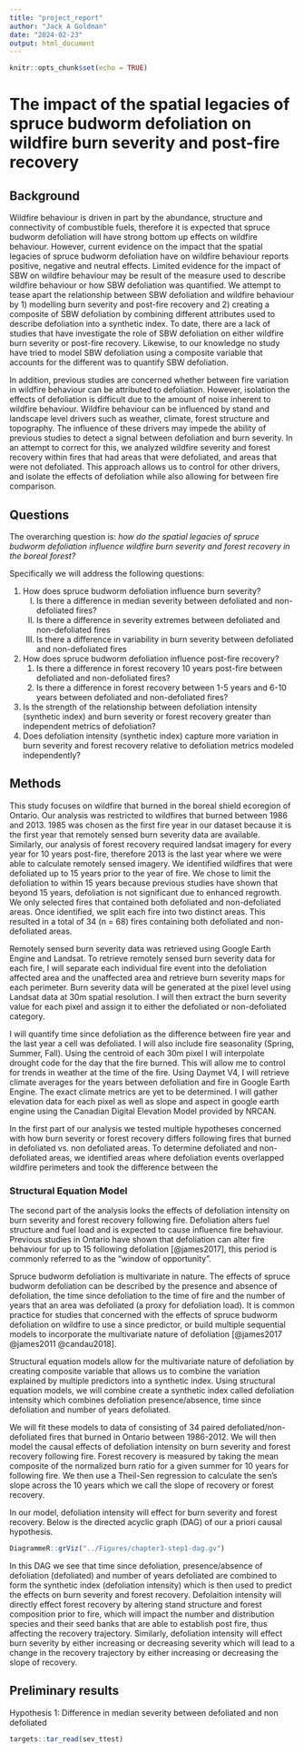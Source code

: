 ```yaml
---
title: "project_report"
author: "Jack A Goldman"
date: "2024-02-23"
output: html_document
---
```


```r
knitr::opts_chunk$set(echo = TRUE)
```

# The impact of the spatial legacies of spruce budworm defoliation on wildfire burn severity and post-fire recovery

## Background


Wildfire behaviour is driven in part by the abundance, structure and connectivity of combustible fuels, therefore it is expected that spruce budworm defoliation will have strong bottom up effects on wildfire behaviour. However, current evidence on the impact that the spatial legacies of spruce budworm defoliation have on wildfire behaviour reports positive, negative and neutral effects. Limited evidence for the impact of SBW on wildfire behaviour may be result of the measure used to describe wildfire behaviour or how SBW defoliation was quantified. We attempt to tease apart the relationship between SBW defoliation and wildfire behaviour by 1) modelling burn severity and post-fire recovery and 2) creating a composite of SBW defoliation by combining different attributes used to describe defoliation into a synthetic index. To date, there are a lack of studies that have investigate the role of SBW defoliation on either wildfire burn severity or post-fire recovery. Likewise, to our knowledge no study have tried to model SBW defoliation using a composite variable that accounts for the different was to quantify SBW defoliation.

In addition, previous studies are concerned whether between fire variation in wildfire behaviour can be attributed to defoliation. However, isolation the effects of defoliation is difficult due to the amount of noise inherent to wildfire behaviour. Wildfire behaviour can be influenced by stand and landscape level drivers such as weather, climate, forest structure and topography. The influence of these drivers may impede the ability of previous studies to detect a signal between defoliation and burn severity. In an attempt to correct for this, we analyzed wildfire severity and forest recovery within fires that had areas that were defoliated, and areas that were not defoliated. This approach allows us to control for other drivers, and isolate the effects of defoliation while also allowing for between fire comparison. 


## Questions

The overarching question is: *how do the spatial legacies of spruce budworm defoliation influence wildfire burn severity and forest recovery in the boreal forest?*

Specifically we will address the following questions:

1.  How does spruce budworm defoliation influence burn severity?
    I.  Is there a difference in median severity between defoliated and non-defoliated fires?
    II. Is there a difference in severity extremes between defoliated and non-defoliated fires
    III. Is there a difference in variability in burn severity between defoliated and non-defoliated fires
2.  How does spruce budworm defoliation influence post-fire recovery?
    1.  Is there a difference in forest recovery 10 years post-fire between defoliated and non-defoliated fires?
    2.  Is there a difference in forest recovery between 1-5 years and 6-10 years between defoliated and non-defoliated fires?
3.  Is the strength of the relationship between defoliation intensity (synthetic index) and burn severity or forest recovery greater than independent metrics of defoliation?
4.  Does defoliation intensity (synthetic index) capture more variation in burn severity and forest recovery relative to defoliation metrics modeled independently?

## Methods

This study focuses on wildfire that burned in the boreal shield ecoregion of Ontario. Our analysis was restricted to wildfires that burned between 1986 and 2013. 1985 was chosen as the first fire year in our dataset because it is the first year that remotely sensed burn severity data are available. Similarly, our analysis of forest recovery required landsat imagery for every year for 10 years post-fire, therefore 2013 is the last year where we were able to calculate remotely sensed imagery. We identified wildfires that were defoliated up to 15 years prior to the year of fire. We chose to limit the defoliation to within 15 years because previous studies have shown that beyond 15 years, defoliation is not significant due to enhanced regrowth. We only selected fires that contained both defoliated and non-defoliated areas. Once identified, we split each fire into two distinct areas. This resulted in a total of 34 (n = 68) fires containing both defoliated and non-defoliated areas.

Remotely sensed burn severity data was  retrieved using Google Earth Engine and Landsat. To retrieve remotely sensed burn severity data for each fire, I will separate each individual fire event into the defoliation affected area and the unaffected area and retrieve burn severity maps for each perimeter. Burn severity data will be generated at the pixel level using Landsat data at 30m spatial resolution. I will then extract the burn severity value for each pixel and assign it to either the defoliated or non-defoliated category.

I will quantify time since defoliation as the difference between fire year and the last year a cell was defoliated. I will also include fire seasonality (Spring, Summer, Fall). Using the centroid of each 30m pixel I will interpolate drought code for the day that the fire burned. This will allow me to control for trends in weather at the time of the fire. Using Daymet V4, I will retrieve climate averages for the years between defoliation and fire in Google Earth Engine. The exact climate metrics are yet to be determined. I will gather elevation data for each pixel as well as slope and aspect in google earth engine using the Canadian Digital Elevation Model provided by NRCAN.

In the first part of our analysis we tested multiple hypotheses concerned with how burn severity or forest recovery differs following fires that burned in defoliated vs. non defoliated areas. To determine defoliated and non-defoliated areas, we identified areas where defoliation events overlapped wildfire perimeters and took the difference between the

### Structural Equation Model

The second part of the analysis looks the effects of defoliation intensity on burn severity and forest recovery following fire. Defoliation alters fuel structure and fuel load and is expected to cause influence fire behaviour. Previous studies in Ontario have shown that defoliation can alter fire behaviour for up to 15 following defoliation [@james2017], this period is commonly referred to as the "window of opportunity".

Spruce budworm defoliation is multivariate in nature. The effects of spruce budworm defoliation can be described by the presence and absence of defoliation, the time since defoliation to the time of fire and the number of years that an area was defoliated (a proxy for defoliation load). It is common practice for studies that concerned with the effects of spruce budworm defoliation on wildfire to use a since predictor, or build multiple sequential models to incorporate the multivariate nature of defoliation [@james2017 @james2011 @candau2018].

Structural equation models allow for the multivariate nature of defoliation by creating composite variable that allows us to combine the variation explained by multiple predictors into a synthetic index. Using structural equation models, we will combine create a synthetic index called defoliation intensity which combines defoliation presence/absence, time since defoliation and number of years defoliated.

We will fit these models to data of consisting of 34 paired defoliated/non-defoliated fires that burned in Ontario between 1986-2012. We will then model the causal effects of defoliation intensity on burn severity and forest recovery following fire. Forest recovery is measured by taking the mean composite of the normalized burn ratio for a given summer for 10 years for following fire. We then use a Theil-Sen regression to calculate the sen's slope across the 10 years which we call the slope of recovery or forest recovery.

In our model, defoliation intensity will effect for burn severity and forest recovery. Below is the directed acyclic graph (DAG) of our a priori causal hypothesis.

```r
DiagrammeR::grViz("../Figures/chapter3-step1-dag.gv")
```

In this DAG we see that time since defoliation, presence/absence of defoliation (defoliated) and number of years defoliated are combined to form the synthetic index (defoliation intensity) which is then used to predict the effects on burn severity and forest recovery. Defolaition intensity will directly effect forest recovery by altering stand structure and forest composition prior to fire, which will impact the number and distribution species and their seed banks that are able to establish post fire, thus affecting the recovery trajectory. Similarly, defoliation intensity will effect burn severity by either increasing or decreasing severity which will lead to a change in the recovery trajectory by either increasing or decreasing the slope of recovery.

## Preliminary results

Hypothesis 1: Difference in median severity between defoliated and non defoliated

```r
targets::tar_read(sev_ttest)
```

